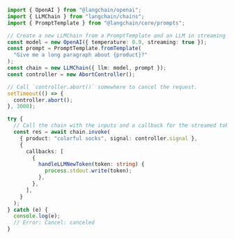 ```typescript
import { OpenAI } from "@langchain/openai";
import { LLMChain } from "langchain/chains";
import { PromptTemplate } from "@langchain/core/prompts";

// Create a new LLMChain from a PromptTemplate and an LLM in streaming mode.
const model = new OpenAI({ temperature: 0.9, streaming: true });
const prompt = PromptTemplate.fromTemplate(
  "Give me a long paragraph about {product}?"
);
const chain = new LLMChain({ llm: model, prompt });
const controller = new AbortController();

// Call `controller.abort()` somewhere to cancel the request.
setTimeout(() => {
  controller.abort();
}, 3000);

try {
  // Call the chain with the inputs and a callback for the streamed tokens
  const res = await chain.invoke(
    { product: "colorful socks", signal: controller.signal },
    {
      callbacks: [
        {
          handleLLMNewToken(token: string) {
            process.stdout.write(token);
          },
        },
      ],
    }
  );
} catch (e) {
  console.log(e);
  // Error: Cancel: canceled
}
```
